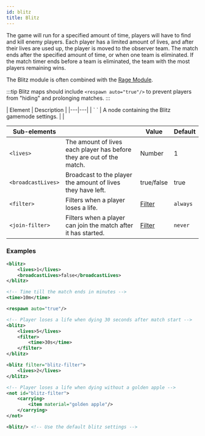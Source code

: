 ```yaml
---
id: blitz
title: Blitz
---
```


The game will run for a specified amount of time, players will have to find and kill enemy players.
Each player has a limited amount of lives, and after their lives are used up, the player is moved to the observer team.
The match ends after the specified amount of time, or when one team is eliminated.
If the match timer ends before a team is eliminated, the team with the most players remaining wins.

The Blitz module is often combined with the [Rage Module](/docs/modules/objectives/other#rage).

:::tip
Blitz maps should include `<respawn auto="true"/>` to prevent players from "hiding" and prolonging matches.
:::

<div className="table-container">
  | Element | Description |
  |---|---|
  | `<blitz> </blitz>` | A node containing the Blitz gamemode settings. | |

  | Sub-elements | | Value | Default |
  |---|---|---|---|
  | `<lives>` | The amount of lives each player has before they are out of the match. | <span className="badge badge--primary">Number</span> | 1 |
  | `<broadcastLives>` | Broadcast to the player the amount of lives they have left. | <span className="badge badge--primary">true/false</span> | true |
  | `<filter>` | Filters when a player loses a life. | [Filter](/docs/modules/mechanics/filters) | `always` |
  | `<join-filter>` | Filters when a player can join the match after it has started. | [Filter](/docs/modules/mechanics/filters) | `never` |
</div>

### Examples

```xml
<blitz>
    <lives>1</lives>
    <broadcastLives>false</broadcastLives>
</blitz>

<!-- Time till the match ends in minutes -->
<time>10m</time>

<respawn auto="true"/>
```

```xml
<!-- Player loses a life when dying 30 seconds after match start -->
<blitz>
    <lives>5</lives>
    <filter>
        <time>30s</time>
    </filter>
</blitz>
```

```xml
<blitz filter="blitz-filter">
    <lives>2</lives>
</blitz>

<!-- Player loses a life when dying without a golden apple -->
<not id="blitz-filter">
    <carrying>
        <item material="golden apple"/>
    </carrying>
</not>
```

```xml
<blitz/> <!-- Use the default blitz settings -->
```
